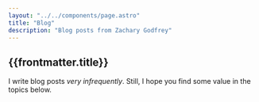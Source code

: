 ```yaml
---
layout: "../../components/page.astro"
title: "Blog"
description: "Blog posts from Zachary Godfrey"
---
```


## {{frontmatter.title}}

I write blog posts *very infrequently*. Still, I hope you find some value in the topics below.

<BlogList />